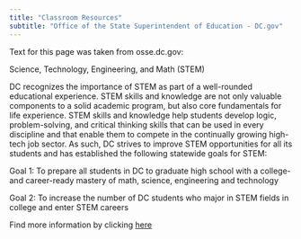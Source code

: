 ```yaml
---
title: "Classroom Resources"
subtitle: "Office of the State Superintendent of Education - DC.gov" 
---
```



Text for this page was taken from osse.dc.gov:

Science, Technology, Engineering, and Math (STEM)

DC recognizes the importance of STEM as part of a well-rounded educational experience. STEM skills and knowledge are not only valuable components to a solid academic program, but also core fundamentals for life experience. STEM skills and knowledge help students develop logic, problem-solving, and critical thinking skills that can be used in every discipline and that enable them to compete in the continually growing high-tech job sector.  As such, DC strives to improve STEM opportunities for all its students and has established the following statewide goals for STEM:

Goal 1: 
To prepare all students in DC to graduate high school with a college- and career-ready mastery of math, science, engineering and technology
    
Goal 2: 
To increase the number of DC students who major in STEM fields in college and enter STEM careers


Find more information by clicking [here](https://osse.dc.gov/page/classroom-resources-educators)


